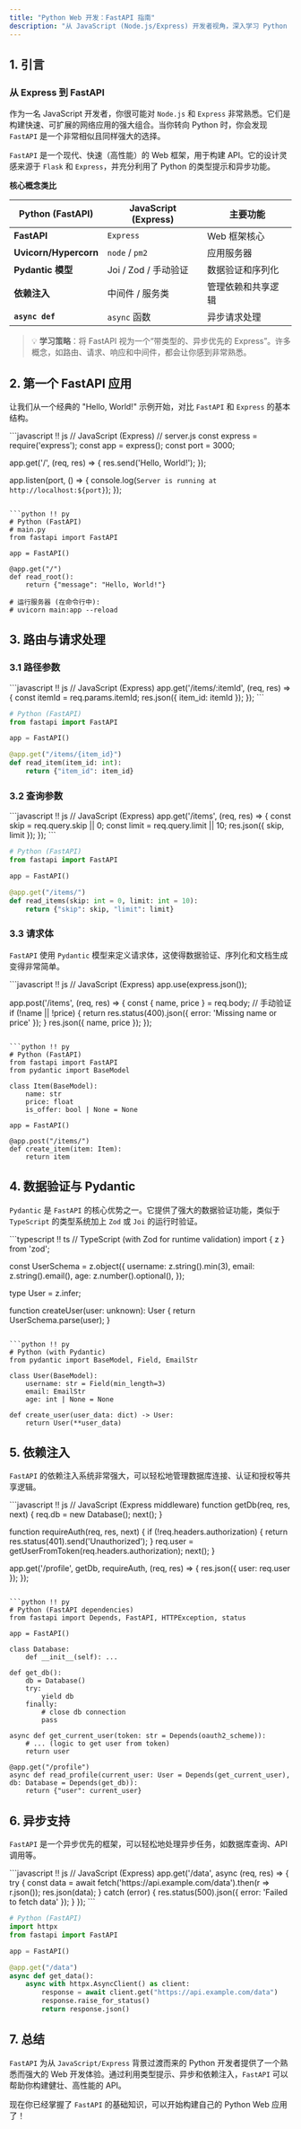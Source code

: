 ```yaml
---
title: "Python Web 开发：FastAPI 指南"
description: "从 JavaScript (Node.js/Express) 开发者视角，深入学习 Python 的现代 Web 框架 FastAPI。"
---
```


## 1. 引言

### 从 Express 到 FastAPI

作为一名 JavaScript 开发者，你很可能对 `Node.js` 和 `Express` 非常熟悉。它们是构建快速、可扩展的网络应用的强大组合。当你转向 Python 时，你会发现 `FastAPI` 是一个非常相似且同样强大的选择。

`FastAPI` 是一个现代、快速（高性能）的 Web 框架，用于构建 API。它的设计灵感来源于 `Flask` 和 `Express`，并充分利用了 Python 的类型提示和异步功能。

**核心概念类比**

| Python (FastAPI) | JavaScript (Express) | 主要功能 |
| --- | --- | --- |
| **FastAPI** | `Express` | Web 框架核心 |
| **Uvicorn/Hypercorn** | `node` / `pm2` | 应用服务器 |
| **Pydantic 模型** | Joi / Zod / 手动验证 | 数据验证和序列化 |
| **依赖注入** | 中间件 / 服务类 | 管理依赖和共享逻辑 |
| **`async def`** | `async` 函数 | 异步请求处理 |

> 💡 **学习策略**：将 FastAPI 视为一个“带类型的、异步优先的 Express”。许多概念，如路由、请求、响应和中间件，都会让你感到非常熟悉。

## 2. 第一个 FastAPI 应用

让我们从一个经典的 "Hello, World!" 示例开始，对比 `FastAPI` 和 `Express` 的基本结构。

<PythonEditor title="Hello, World: FastAPI vs. Express" compare={true}>
```javascript !! js
// JavaScript (Express)
// server.js
const express = require('express');
const app = express();
const port = 3000;

app.get('/', (req, res) => {
  res.send('Hello, World!');
});

app.listen(port, () => {
  console.log(`Server is running at http://localhost:${port}`);
});
```

```python !! py
# Python (FastAPI)
# main.py
from fastapi import FastAPI

app = FastAPI()

@app.get("/")
def read_root():
    return {"message": "Hello, World!"}

# 运行服务器 (在命令行中):
# uvicorn main:app --reload
```
</PythonEditor>

## 3. 路由与请求处理

### 3.1 路径参数

<PythonEditor title="路径参数对比" compare={true}>
```javascript !! js
// JavaScript (Express)
app.get('/items/:itemId', (req, res) => {
  const itemId = req.params.itemId;
  res.json({ item_id: itemId });
});
```

```python !! py
# Python (FastAPI)
from fastapi import FastAPI

app = FastAPI()

@app.get("/items/{item_id}")
def read_item(item_id: int):
    return {"item_id": item_id}
```
</PythonEditor>

### 3.2 查询参数

<PythonEditor title="查询参数对比" compare={true}>
```javascript !! js
// JavaScript (Express)
app.get('/items', (req, res) => {
  const skip = req.query.skip || 0;
  const limit = req.query.limit || 10;
  res.json({ skip, limit });
});
```

```python !! py
# Python (FastAPI)
from fastapi import FastAPI

app = FastAPI()

@app.get("/items/")
def read_items(skip: int = 0, limit: int = 10):
    return {"skip": skip, "limit": limit}
```
</PythonEditor>

### 3.3 请求体

`FastAPI` 使用 `Pydantic` 模型来定义请求体，这使得数据验证、序列化和文档生成变得非常简单。

<PythonEditor title="请求体对比" compare={true}>
```javascript !! js
// JavaScript (Express)
app.use(express.json());

app.post('/items', (req, res) => {
  const { name, price } = req.body;
  // 手动验证
  if (!name || !price) {
    return res.status(400).json({ error: 'Missing name or price' });
  }
  res.json({ name, price });
});
```

```python !! py
# Python (FastAPI)
from fastapi import FastAPI
from pydantic import BaseModel

class Item(BaseModel):
    name: str
    price: float
    is_offer: bool | None = None

app = FastAPI()

@app.post("/items/")
def create_item(item: Item):
    return item
```
</PythonEditor>

## 4. 数据验证与 Pydantic

`Pydantic` 是 `FastAPI` 的核心优势之一。它提供了强大的数据验证功能，类似于 `TypeScript` 的类型系统加上 `Zod` 或 `Joi` 的运行时验证。

<PythonEditor title="数据验证对比" compare={true}>
```typescript !! ts
// TypeScript (with Zod for runtime validation)
import { z } from 'zod';

const UserSchema = z.object({
  username: z.string().min(3),
  email: z.string().email(),
  age: z.number().optional(),
});

type User = z.infer<typeof UserSchema>;

function createUser(user: unknown): User {
  return UserSchema.parse(user);
}
```

```python !! py
# Python (with Pydantic)
from pydantic import BaseModel, Field, EmailStr

class User(BaseModel):
    username: str = Field(min_length=3)
    email: EmailStr
    age: int | None = None

def create_user(user_data: dict) -> User:
    return User(**user_data)
```
</PythonEditor>

## 5. 依赖注入

`FastAPI` 的依赖注入系统非常强大，可以轻松地管理数据库连接、认证和授权等共享逻辑。

<PythonEditor title="依赖注入对比" compare={true}>
```javascript !! js
// JavaScript (Express middleware)
function getDb(req, res, next) {
  req.db = new Database();
  next();
}

function requireAuth(req, res, next) {
  if (!req.headers.authorization) {
    return res.status(401).send('Unauthorized');
  }
  req.user = getUserFromToken(req.headers.authorization);
  next();
}

app.get('/profile', getDb, requireAuth, (req, res) => {
  res.json({ user: req.user });
});
```

```python !! py
# Python (FastAPI dependencies)
from fastapi import Depends, FastAPI, HTTPException, status

app = FastAPI()

class Database:
    def __init__(self): ...

def get_db():
    db = Database()
    try:
        yield db
    finally:
        # close db connection
        pass

async def get_current_user(token: str = Depends(oauth2_scheme)):
    # ... (logic to get user from token)
    return user

@app.get("/profile")
async def read_profile(current_user: User = Depends(get_current_user), db: Database = Depends(get_db)):
    return {"user": current_user}
```
</PythonEditor>

## 6. 异步支持

`FastAPI` 是一个异步优先的框架，可以轻松地处理异步任务，如数据库查询、API 调用等。

<PythonEditor title="异步处理对比" compare={true}>
```javascript !! js
// JavaScript (Express)
app.get('/data', async (req, res) => {
  try {
    const data = await fetch('https://api.example.com/data').then(r => r.json());
    res.json(data);
  } catch (error) {
    res.status(500).json({ error: 'Failed to fetch data' });
  }
});
```

```python !! py
# Python (FastAPI)
import httpx
from fastapi import FastAPI

app = FastAPI()

@app.get("/data")
async def get_data():
    async with httpx.AsyncClient() as client:
        response = await client.get("https://api.example.com/data")
        response.raise_for_status()
        return response.json()
```
</PythonEditor>

## 7. 总结

`FastAPI` 为从 `JavaScript/Express` 背景过渡而来的 Python 开发者提供了一个熟悉而强大的 Web 开发体验。通过利用类型提示、异步和依赖注入，`FastAPI` 可以帮助你构建健壮、高性能的 API。

现在你已经掌握了 `FastAPI` 的基础知识，可以开始构建自己的 Python Web 应用了！
